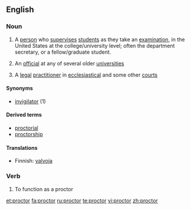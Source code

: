 {{also|Proctor}}
==English==

===Noun===
{{wikipedia}}
{{en-noun}}

# {{US}} A [[person]] who [[supervise]]s [[student]]s as they take an [[examination]], in the United States at the college/university level; often the department secretary, or a fellow/graduate student.
# {{UK}} An [[official]] at any of several older [[university|universities]]
# {{British|legal}} A [[legal]] [[practitioner]] in [[ecclesiastical]] and some other [[court]]s

====Synonyms====
* [[invigilator]] (1)

====Derived terms====
*[[proctorial]]
*[[proctorship]]

====Translations====
{{rfc-trans}}
{{trans-top|}}
* Finnish: [[valvoja]]
{{trans-mid}}
{{trans-bottom}}

===Verb===
{{en-verb}}

# {{US}} To function as a proctor

[[et:proctor]]
[[fa:proctor]]
[[ru:proctor]]
[[te:proctor]]
[[vi:proctor]]
[[zh:proctor]]